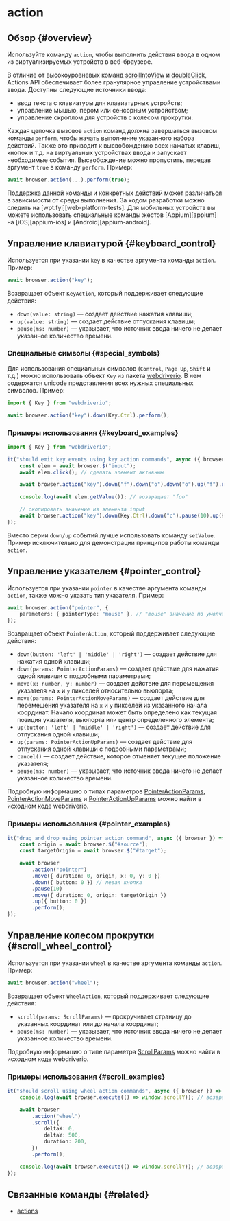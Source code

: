 
# action

## Обзор {#overview}

Используйте команду `action`, чтобы выполнить действия ввода в одном из виртуализируемых устройств в веб-браузере.

В отличие от высокоуровневых команд [scrollIntoView][scrollIntoView] и [doubleClick][doubleClick], Actions API обеспечивает более гранулярное управление устройствами ввода. Доступны следующие источники ввода:

-   ввод текста с клавиатуры для клавиатурных устройств;
-   управление мышью, пером или сенсорным устройством;
-   управление скроллом для устройств с колесом прокрутки.

Каждая цепочка вызовов `action` команд должна завершаться вызовом команды `perform`, чтобы начать выполнение указанного набора действий. Также это приводит к высвобождению всех нажатых клавиш, кнопок и т.д. на виртуальных устройствах ввода и запускает необходимые события. Высвобождение можно пропустить, передав аргумент `true` в команду `perform`. Пример:

```typescript
await browser.action(...).perform(true);
```

<Admonition type="info">
    Поддержка данной команды и конкретных действий может различаться в зависимости от среды
    выполнения. За ходом разработки можно следить на [wpt.fyi][web-platform-tests]. Для мобильных
    устройств вы можете использовать специальные команды жестов [Appium][appium] на
    [iOS][appium-ios] и [Android][appium-android].
</Admonition>

## Управление клавиатурой {#keyboard_control}

Используется при указании `key` в качестве аргумента команды `action`. Пример:

```typescript
await browser.action("key");
```

Возвращает объект `KeyAction`, который поддерживает следующие действия:

-   `down(value: string)` — создает действие нажатия клавиши;
-   `up(value: string)` — создает действие отпускания клавиши;
-   `pause(ms: number)` — указывает, что источник ввода ничего не делает указанное количество времени.

### Специальные символы {#special_symbols}

Для использования специальных символов (`Control`, `Page Up`, `Shift` и т.д.) можно использовать объект `Key` из пакета [webdriverio][webdriverio-npm]. В нем содержатся unicode представления всех нужных специальных символов. Пример:

```typescript
import { Key } from "webdriverio";

await browser.action("key").down(Key.Ctrl).perform();
```

### Примеры использования {#keyboard_examples}

```typescript
import { Key } from "webdriverio";

it("should emit key events using key action commands", async ({ browser }) => {
    const elem = await browser.$("input");
    await elem.click(); // сделать элемент активным

    await browser.action("key").down("f").down("o").down("o").up("f").up("o").up("o").perform();

    console.log(await elem.getValue()); // возвращает "foo"

    // скопировать значение из элемента input
    await browser.action("key").down(Key.Ctrl).down("c").pause(10).up(Key.Ctrl).up("c").perform();
});
```

Вместо серии `down/up` событий лучше использовать команду `setValue`. Пример исключительно для демонстрации принципов работы команды `action`.

## Управление указателем {#pointer_control}

Используется при указании `pointer` в качестве аргумента команды `action`, также можно указать тип указателя. Пример:

```typescript
await browser.action("pointer", {
    parameters: { pointerType: "mouse" }, // "mouse" значение по умолчанию, также доступны: "pen" or "touch"
});
```

Возвращает объект `PointerAction`, который поддерживает следующие действия:

-   `down(button: 'left' | 'middle' | 'right')` — создает действие для нажатия одной клавиши;
-   `down(params: PointerActionParams)` — создает действие для нажатия одной клавиши с подробными параметрами;
-   `move(x: number, y: number)` — создает действие для перемещения указателя на `x` и `y` пикселей относительно вьюпорта;
-   `move(params: PointerActionMoveParams)` — создает действие для перемещения указателя на `x` и `y` пикселей из указанного начала координат. Начало координат может быть определено как текущая позиция указателя, вьюпорта или центр определенного элемента;
-   `up(button: 'left' | 'middle' | 'right')` — создает действие для отпускания одной клавиши;
-   `up(params: PointerActionUpParams)` — создает действие для отпускания одной клавиши с подробными параметрами;
-   `cancel()` — создает действие, которое отменяет текущее положение указателя;
-   `pause(ms: number)` — указывает, что источник ввода ничего не делает указанное количество времени.

Подробную информацию о типах параметров [PointerActionParams][pointer-action-params], [PointerActionMoveParams][pointer-action-move-params] и [PointerActionUpParams][pointer-action-up-params] можно найти в исходном коде webdriverio.

### Примеры использования {#pointer_examples}

```typescript
it("drag and drop using pointer action command", async ({ browser }) => {
    const origin = await browser.$("#source");
    const targetOrigin = await browser.$("#target");

    await browser
        .action("pointer")
        .move({ duration: 0, origin, x: 0, y: 0 })
        .down({ button: 0 }) // левая кнопка
        .pause(10)
        .move({ duration: 0, origin: targetOrigin })
        .up({ button: 0 })
        .perform();
});
```

## Управление колесом прокрутки {#scroll_wheel_control}

Используется при указании `wheel` в качестве аргумента команды `action`. Пример:

```typescript
await browser.action("wheel");
```

Возвращает объект `WheelAction`, который поддерживает следующие действия:

-   `scroll(params: ScrollParams)` — прокручивает страницу до указанных координат или до начала координат;
-   `pause(ms: number)` — указывает, что источник ввода ничего не делает указанное количество времени.

Подробную информацию о типе параметра [ScrollParams][scroll-params] можно найти в исходном коде webdriverio.

### Примеры использования {#scroll_examples}

```typescript
it("should scroll using wheel action commands", async ({ browser }) => {
    console.log(await browser.execute(() => window.scrollY)); // возвращает 0

    await browser
        .action("wheel")
        .scroll({
            deltaX: 0,
            deltaY: 500,
            duration: 200,
        })
        .perform();

    console.log(await browser.execute(() => window.scrollY)); // возвращает 500
});
```

## Связанные команды {#related}

-   [actions](../actions)

[scrollIntoView]: ../../element/scrollIntoView
[doubleClick]: ../../element/doubleClick
[web-platform-tests]: https://wpt.fyi/results/webdriver/tests/perform_actions?label=experimental&label=master&aligned
[appium]: http://appium.io
[appium-ios]: https://appium.github.io/appium-xcuitest-driver/latest/reference/execute-methods/#mobile-pinch
[appium-android]: https://github.com/appium/appium-uiautomator2-driver#mobile-gesture-commands
[webdriverio-npm]: https://www.npmjs.com/package/webdriverio
[pointer-action-params]: https://github.com/webdriverio/webdriverio/blob/8ca026c75bf7c27ef9d574f0ec48d8bc13658602/packages/webdriverio/src/utils/actions/pointer.ts#L20-L35
[pointer-action-move-params]: https://github.com/webdriverio/webdriverio/blob/8ca026c75bf7c27ef9d574f0ec48d8bc13658602/packages/webdriverio/src/utils/actions/pointer.ts#L20-L42
[pointer-action-up-params]: https://github.com/webdriverio/webdriverio/blob/8ca026c75bf7c27ef9d574f0ec48d8bc13658602/packages/webdriverio/src/utils/actions/pointer.ts#L13-L19
[scroll-params]: https://github.com/webdriverio/webdriverio/blob/8ca026c75bf7c27ef9d574f0ec48d8bc13658602/packages/webdriverio/src/utils/actions/wheel.ts#L4-L29

